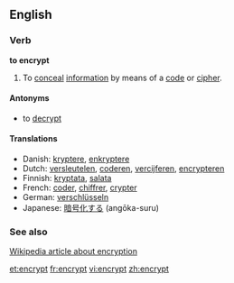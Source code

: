 ==English==
===Verb===
'''to encrypt'''
#To [[conceal]] [[information]] by means of a [[code]] or [[cipher]]. 
====Antonyms====
*to [[decrypt]]

====Translations====
*Danish: [[kryptere]], [[enkryptere]]
*Dutch: [[versleutelen]], [[coderen]], [[vercijferen]], [[encrypteren]]
*Finnish: [[kryptata]], [[salata]]
*French: [[coder]], [[chiffrer]], [[crypter]]
*German: [[verschlüsseln]]
*Japanese: [[暗号化する]] (angōka-suru)

===See also===
[[w:Encryption|Wikipedia article about encryption]]

[[et:encrypt]]
[[fr:encrypt]]
[[vi:encrypt]]
[[zh:encrypt]]